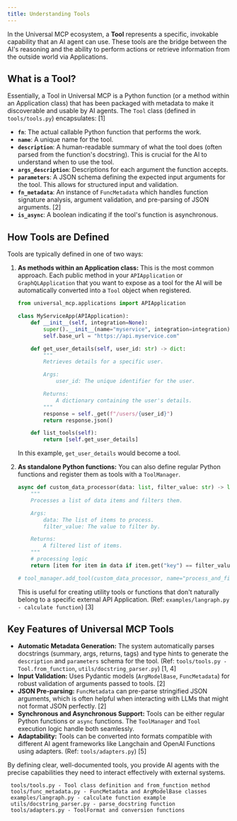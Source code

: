 ```yaml
---
title: Understanding Tools
---
```


In the Universal MCP ecosystem, a **Tool** represents a specific, invokable capability that an AI agent can use. These tools are the bridge between the AI's reasoning and the ability to perform actions or retrieve information from the outside world via Applications.

## What is a Tool?

Essentially, a Tool in Universal MCP is a Python function (or a method within an Application class) that has been packaged with metadata to make it discoverable and usable by AI agents. The `Tool` class (defined in `tools/tools.py`) encapsulates: [1]

*   **`fn`**: The actual callable Python function that performs the work.
*   **`name`**: A unique name for the tool.
*   **`description`**: A human-readable summary of what the tool does (often parsed from the function's docstring). This is crucial for the AI to understand when to use the tool.
*   **`args_description`**: Descriptions for each argument the function accepts.
*   **`parameters`**: A JSON schema defining the expected input arguments for the tool. This allows for structured input and validation.
*   **`fn_metadata`**: An instance of `FuncMetadata` which handles function signature analysis, argument validation, and pre-parsing of JSON arguments. [2]
*   **`is_async`**: A boolean indicating if the tool's function is asynchronous.

## How Tools are Defined

Tools are typically defined in one of two ways:

1.  **As methods within an Application class:** This is the most common approach. Each public method in your `APIApplication` or `GraphQLApplication` that you want to expose as a tool for the AI will be automatically converted into a `Tool` object when registered.
    ```python
    from universal_mcp.applications import APIApplication

    class MyServiceApp(APIApplication):
        def __init__(self, integration=None):
            super().__init__(name="myservice", integration=integration)
            self.base_url = "https://api.myservice.com"

        def get_user_details(self, user_id: str) -> dict:
            """
            Retrieves details for a specific user.

            Args:
                user_id: The unique identifier for the user.

            Returns:
                A dictionary containing the user's details.
            """
            response = self._get(f"/users/{user_id}")
            return response.json()

        def list_tools(self):
            return [self.get_user_details]
    ```
    In this example, `get_user_details` would become a tool.

2.  **As standalone Python functions:** You can also define regular Python functions and register them as tools with a `ToolManager`.
    ```python
    async def custom_data_processor(data: list, filter_value: str) -> list:
        """
        Processes a list of data items and filters them.

        Args:
            data: The list of items to process.
            filter_value: The value to filter by.

        Returns:
            A filtered list of items.
        """
        # processing logic
        return [item for item in data if item.get("key") == filter_value]

    # tool_manager.add_tool(custom_data_processor, name="process_and_filter_data")
    ```
    This is useful for creating utility tools or functions that don't naturally belong to a specific external API Application. (Ref: `examples/langraph.py - calculate function`) [3]


## Key Features of Universal MCP Tools

*   **Automatic Metadata Generation:** The system automatically parses docstrings (summary, args, returns, tags) and type hints to generate the `description` and `parameters` schema for the tool. (Ref: `tools/tools.py - Tool.from_function`, `utils/docstring_parser.py`) [1, 4]
*   **Input Validation:** Uses Pydantic models (`ArgModelBase`, `FuncMetadata`) for robust validation of arguments passed to tools. [2]
*   **JSON Pre-parsing:** `FuncMetadata` can pre-parse stringified JSON arguments, which is often helpful when interacting with LLMs that might not format JSON perfectly. [2]
*   **Synchronous and Asynchronous Support:** Tools can be either regular Python functions or `async` functions. The `ToolManager` and `Tool` execution logic handle both seamlessly.
*   **Adaptability:** Tools can be converted into formats compatible with different AI agent frameworks like Langchain and OpenAI Functions using adapters. (Ref: `tools/adapters.py`) [5]

By defining clear, well-documented tools, you provide AI agents with the precise capabilities they need to interact effectively with external systems.

```
 tools/tools.py - Tool class definition and from_function method
 tools/func_metadata.py - FuncMetadata and ArgModelBase classes
 examples/langraph.py - calculate function example
 utils/docstring_parser.py - parse_docstring function
 tools/adapters.py - ToolFormat and conversion functions
```
